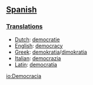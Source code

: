 ==[[Spanish]]==
===[[Translation]]s===
*[[Dutch]]: [[democratie]]
*[[English]]: [[democracy]]
*[[Greek]]: [[demokratia]]/[[dimokratia]]
*[[Italian]]: [[democrazia]]
*[[Latin]]: [[democratia]]

[[io:Democracia]]
